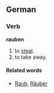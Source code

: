 ==German==
===Verb===
'''rauben'''
# to [[steal]].
# to take away.

====Related words====
* [[Raub]], [[Räuber]]